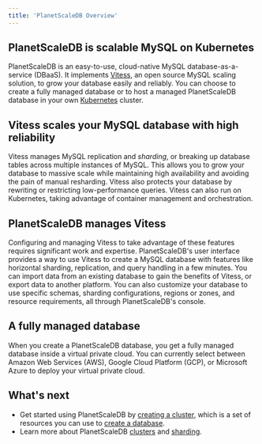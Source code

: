```yaml
---
title: 'PlanetScaleDB Overview'
---
```


## PlanetScaleDB is scalable MySQL on Kubernetes

PlanetScaleDB is an easy-to-use, cloud-native MySQL database-as-a-service (DBaaS). It implements [Vitess](http://vitess.io), an open source MySQL scaling solution, to grow your database easily and reliably. You can choose to create a fully managed database or to host a managed PlanetScaleDB database in your own [Kubernetes](https://kubernetes.io/docs/concepts/overview/what-is-kubernetes/) cluster.

## Vitess scales your MySQL database with high reliability

Vitess manages MySQL replication and _sharding_, or breaking up database tables across multiple instances of MySQL. This allows you to grow your database to massive scale while maintaining high availability and avoiding the pain of manual resharding. Vitess also protects your database by rewriting or restricting low-performance queries. Vitess can also run on Kubernetes, taking advantage of container management and orchestration.

## PlanetScaleDB manages Vitess

Configuring and managing Vitess to take advantage of these features requires significant work and expertise. PlanetScaleDB's user interface provides a way to use Vitess to create a MySQL database with features like horizontal sharding, replication, and query handling in a few minutes. You can import data from an existing database to gain the benefits of Vitess, or export data to another platform. You can also customize your database to use specific schemas, sharding configurations, regions or zones, and resource requirements, all through PlanetScaleDB's console.

## A fully managed database

When you create a PlanetScaleDB database, you get a fully managed database inside a virtual private cloud. You can currently select between Amazon Web Services (AWS), Google Cloud Platform (GCP), or Microsoft Azure to deploy your virtual private cloud.

## What's next

- Get started using PlanetScaleDB by [creating a cluster](creating-cluster), which is a set of resources you can use to [create a database](creating-database).
- Learn more about PlanetScaleDB [clusters](clusters) and [sharding](sharding-schemes).
